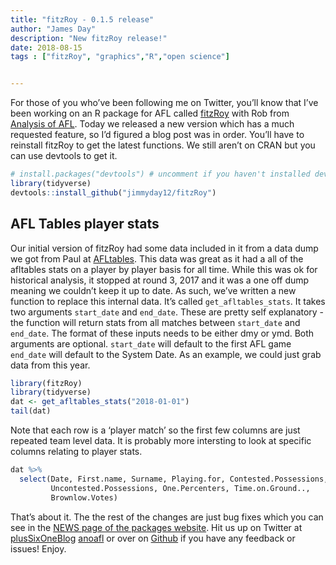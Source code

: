 ```yaml
---
title: "fitzRoy - 0.1.5 release"
author: "James Day"
description: "New fitzRoy release!"
date: 2018-08-15
tags : ["fitzRoy", "graphics","R","open science"]


---
```

For those of you who've been following me on Twitter, you'll know that I've been working on an R package for AFL called [fitzRoy](jimmyday12.github.io/fitzRoy) with Rob from [Analysis of AFL](jimmyday12.github.io/fitzRoy). Today we released a new version which has a much requested feature, so I'd figured a blog post was in order. 
You'll have to reinstall fitzRoy to get the latest functions. We still aren't on CRAN but you can use devtools to get it. 
```r
# install.packages("devtools") # uncomment if you haven't installed devtools before
library(tidyverse)
devtools::install_github("jimmyday12/fitzRoy")
```
## AFL Tables player stats
Our initial version of fitzRoy had some data included in it from a data dump we got from Paul at [AFLtables](afltables.com). This data was great as it had a all of the afltables stats on a player by player basis for all time. While this was ok for historical analysis, it stopped at round 3, 2017 and it was a one off dump meaning we couldn't keep it up to date. 
As such, we've written a new function to replace this internal data. It's called `get_afltables_stats`. It takes two arguments `start_date` and `end_date`. These are pretty self explanatory - the function will return stats from all matches between `start_date` and `end_date`. The format of these inputs needs to be either dmy or ymd. 
Both arguments are optional. `start_date` will default to the first AFL game `end_date` will default to the System Date.
As an example, we could just grab data from this year.
```r
library(fitzRoy)
library(tidyverse)
dat <- get_afltables_stats("2018-01-01")
tail(dat)
```
Note that each row is a 'player match' so the first few columns are just repeated team level data. It is probably more intersting to look at specific columns relating to player stats.
```r
dat %>% 
  select(Date, First.name, Surname, Playing.for, Contested.Possessions, 
         Uncontested.Possessions, One.Percenters, Time.on.Ground.., 
         Brownlow.Votes)
```
That's about it. The the rest of the changes are just bug fixes which you can see in the [NEWS page of the packages website](https://jimmyday12.github.io/fitzRoy/news/index.html).
Hit us up on Twitter at [plusSixOneBlog](https://twitter.com/plusSixOneblog) [anoafl](https://twitter.com/anoafl) or over on [Github](https://github.com/jimmyday12/fitzRoy) if you have any feedback or issues! Enjoy. 